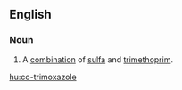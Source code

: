 {{also|cotrimoxazole}}
==English==
{{wikipedia}}

===Noun===
{{en-noun|-}}
# {{lb|en|pharmaceutical drug}} A [[combination]] of [[sulfa]] and [[trimethoprim]].

[[hu:co-trimoxazole]]